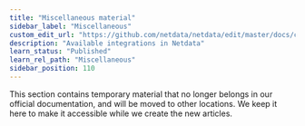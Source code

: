 ```yaml
---
title: "Miscellaneous material"
sidebar_label: "Miscellaneous"
custom_edit_url: "https://github.com/netdata/netdata/edit/master/docs/category-overview-pages/misc-overview.md"
description: "Available integrations in Netdata"
learn_status: "Published"
learn_rel_path: "Miscellaneous"
sidebar_position: 110
---
```



This section contains temporary material that no longer belongs in our official documentation, and will
be moved to other locations. We keep it here to make it accessible while we create the new articles. 






